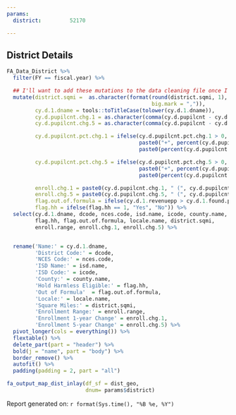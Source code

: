 ```yaml
---
params:
  district:         52170

---
```




## District Details



```r
FA_Data_District %>%
  filter(FY == fiscal.year) %>%

  ## I'll want to add these mutations to the data cleaning file once I'm done
  mutate(district.sqmi =  as.character(format(round(district.sqmi, 1),
                                              big.mark = ",")),
         cy.d.1.dname = tools::toTitleCase(tolower(cy.d.1.dname)),
         cy.d.pupilcnt.chg.1 = as.character(comma(cy.d.pupilcnt - cy.d.pupilcnt.x1, digits = 0)),
         cy.d.pupilcnt.chg.5 = as.character(comma(cy.d.pupilcnt - cy.d.pupilcnt.x5, digits = 0)),

         cy.d.pupilcnt.pct.chg.1 = ifelse(cy.d.pupilcnt.pct.chg.1 > 0,
                                          paste0("+", percent(cy.d.pupilcnt.pct.chg.1)),
                                          paste0(percent(cy.d.pupilcnt.pct.chg.1))),

         cy.d.pupilcnt.pct.chg.5 = ifelse(cy.d.pupilcnt.pct.chg.5 > 0,
                                          paste0("+", percent(cy.d.pupilcnt.pct.chg.5)),
                                          paste0(percent(cy.d.pupilcnt.pct.chg.5))),

         enroll.chg.1 = paste0(cy.d.pupilcnt.chg.1, " (", cy.d.pupilcnt.pct.chg.1,")" ),
         enroll.chg.5 = paste0(cy.d.pupilcnt.chg.5, " (", cy.d.pupilcnt.pct.chg.5,")" ),
         flag.out.of.formula = ifelse(cy.d.1.revenuepp > cy.d.1.found.pp, "Yes", "No"),
         flag.hh = ifelse(flag.hh == 1, "Yes", "No")) %>%
  select(cy.d.1.dname, dcode, nces.code, isd.name, icode, county.name,
         flag.hh, flag.out.of.formula, locale.name, district.sqmi,
         enroll.range, enroll.chg.1, enroll.chg.5) %>%


  rename('Name:' = cy.d.1.dname,
         'District Code:' = dcode,
         'NCES Code:' = nces.code,
         'ISD Name:' = isd.name,
         'ISD Code:' = icode,
         'County:' = county.name,
         'Hold Harmless Eligible:' = flag.hh,
         'Out of Formula'  = flag.out.of.formula,
         'Locale:' = locale.name,
         'Square Miles:' = district.sqmi,
         'Enrollment Range:' = enroll.range,
         'Enrollment 1-year Change' = enroll.chg.1,
         'Enrollment 5-year Change' = enroll.chg.5) %>%
  pivot_longer(cols = everything()) %>%
  flextable() %>%
  delete_part(part = "header") %>%
  bold(j = "name", part = "body") %>%
  border_remove() %>%
  autofit() %>%
  padding(padding = 2, part = "all")


```



```r

fa_output_map_dist_inlay(df_sf = dist_geo, 
                         dnum= params$district)


```

Report generated on: `r format(Sys.time(), "%B %e, %Y")`





